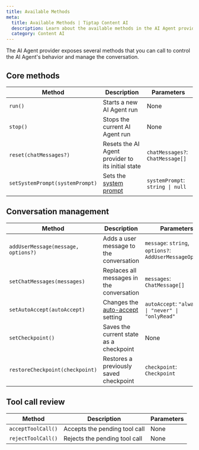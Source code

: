 ```yaml
---
title: Available Methods
meta:
  title: Available Methods | Tiptap Content AI
  description: Learn about the available methods in the AI Agent provider.
  category: Content AI
---
```


The AI Agent provider exposes several methods that you can call to control the AI Agent's behavior and manage the conversation.

## Core methods

| Method                          | Description                                                                      | Parameters                       |
| ------------------------------- | -------------------------------------------------------------------------------- | -------------------------------- |
| `run()`                         | Starts a new AI Agent run                                                        | None                             |
| `stop()`                        | Stops the current AI Agent run                                                   | None                             |
| `reset(chatMessages?)`          | Resets the AI Agent provider to its initial state                                | `chatMessages?`: `ChatMessage[]` |
| `setSystemPrompt(systemPrompt)` | Sets the [system prompt](/content-ai/capabilities/agent/configure/system-prompt) | `systemPrompt`: `string \| null` |

## Conversation management

| Method                              | Description                                                                                                 | Parameters                                               |
| ----------------------------------- | ----------------------------------------------------------------------------------------------------------- | -------------------------------------------------------- |
| `addUserMessage(message, options?)` | Adds a user message to the conversation                                                                     | `message`: `string`, `options?`: `AddUserMessageOptions` |
| `setChatMessages(messages)`         | Replaces all messages in the conversation                                                                   | `messages`: `ChatMessage[]`                              |
| `setAutoAccept(autoAccept)`         | Changes the [auto-accept](/content-ai/capabilities/agent/features/review#auto-accept-configuration) setting | `autoAccept`: `"always" \| "never" \| "onlyRead"`        |
| `setCheckpoint()`                   | Saves the current state as a checkpoint                                                                     | None                                                     |
| `restoreCheckpoint(checkpoint)`     | Restores a previously saved checkpoint                                                                      | `checkpoint`: `Checkpoint`                               |

## Tool call review

| Method             | Description                   | Parameters |
| ------------------ | ----------------------------- | ---------- |
| `acceptToolCall()` | Accepts the pending tool call | None       |
| `rejectToolCall()` | Rejects the pending tool call | None       |
